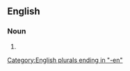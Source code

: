 ==English==

===Noun===
{{head|en|noun plural form}}

# {{plural of|bookman|lang=en}}

[[Category:English plurals ending in "-en"]]